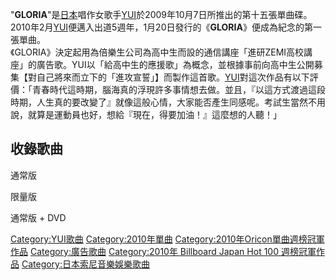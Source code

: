 {{Infobox song
| name        = GLORIA
| type        = single
| artist      = [[YUI|YUI]]
<!-- 未知參數 | background  = yellow -->
| released    = 2010年1月20日
| genre       = [[J-POP|J-POP]]
| length      = 
| label       = [[STUDIOSEVEN_Recordings|STUDIOSEVEN Recordings]]
| producer    = Hisashi Kondo<small>（[[Sony_Music_Records|Sony Music Records]]的音樂總監）</small>
| prev_title  = [[It's_all_too_much/Never_say_die|It's all too much/Never say die]]
| prev_year   = 2009
| next_title  = [[to_Mother|to Mother]]
| next_year   = 2010
}}
"'''GLORIA'''"是[[日本|日本]]唱作女歌手[[YUI|YUI]]於2009年10月7日所推出的第十五張單曲碟。<br />
2010年2月[[YUI|YUI]]便邁入出道5週年，1月20日發行的《'''GLORIA'''》便成為紀念的第一張單曲。<br />《GLORIA》決定起用為倍樂生公司為高中生而設的通信講座「進研ZEMI高校講座」的廣告歌。YUI以「給高中生的應援歌」為概念，並根據事前向高中生公開募集【對自己將來而立下的「進攻宣誓」】而製作這首歌。[[YUI|YUI]]對這次作品有以下評價：「青春時代這時期，腦海真的浮現許多事情想去做。並且，『以這方式渡過這段時期，人生真的要改變了』就像這般心情，大家能否產生同感呢。考試生當然不用說，就算是運動員也好，想給『現在，得要加油！』這麼想的人聽！」

==收錄歌曲==
; 通常版
{{tracklist
| all_writing     = Yui
| headline = CD
| total_length    = 
| extra_column    =編曲
| title1          = "Gloria"
| extra1          = Hisashi Kondo
| length1         = 3:41
| title2          = "Muffler"
| extra2          = northa+
| length2         = 4:06
| title3          = "It's all too much"
| note3          = Yui Acoustic Version
| extra3          = Yui & Hisashi Kondo
| length3         = 4:09
| title4          = "Gloria"
| note4          = Instrumental
| extra4          = Hisashi Kondo
| length4         = 3:41
}}

; 限量版
通常版 + DVD
{{tracklist
| headline         = DVD
| extra_column    = 導演拍攝
| title1          = Gloria
| note1          = [[音樂影片|音樂影片]]
| extra1          = 
}}

{{YUI}}
{{Oricon單曲週榜冠軍 (2010年)|2010年2月1日}}
{{Billboard JAPAN Hot 100 週榜冠軍 (2010年)|2010年2月1日}}

[[Category:YUI歌曲|Category:YUI歌曲]]
[[Category:2010年單曲|Category:2010年單曲]]
[[Category:2010年Oricon單曲週榜冠軍作品|Category:2010年Oricon單曲週榜冠軍作品]]
[[Category:廣告歌曲|Category:廣告歌曲]]
[[Category:2010年_Billboard_Japan_Hot_100_週榜冠軍作品|Category:2010年 Billboard Japan Hot 100 週榜冠軍作品]]
[[Category:日本索尼音樂娛樂歌曲|Category:日本索尼音樂娛樂歌曲]]